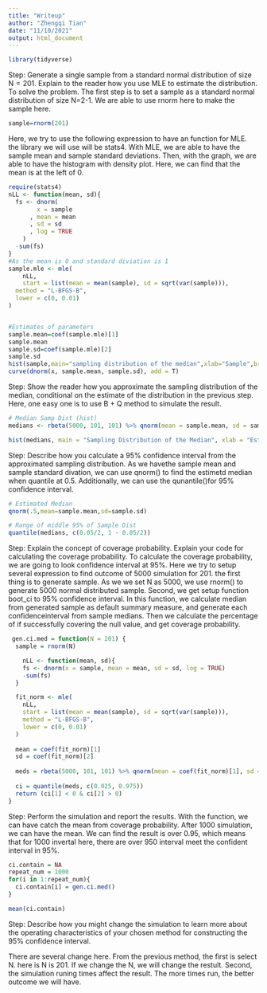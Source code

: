 ```yaml
---
title: "Writeup"
author: "Zhengqi Tian"
date: "11/10/2021"
output: html_document
---
```

```r
library(tidyverse)
```


Step: Generate a single sample from a standard normal distribution of size N = 201. Explain to the reader how you use MLE to estimate the distribution.
To solve the problem. The first step is to set a sample as a standard normal distribution of size N=2-1. We are able to use rnorm here to make the sample here. 
```r
sample=rnorm(201)
```


Here, we try to use the following expression to have an function for MLE. the library we will use will be stats4. With MLE, we are able to have the sample mean and sample standard deviations. Then, with the graph, we are able to have the histogram with density plot. Here, we can find that the mean is at the left of 0. 
```r
require(stats4)
nLL <- function(mean, sd){
  fs <- dnorm(
        x = sample
      , mean = mean
      , sd = sd
      , log = TRUE
    ) 
  -sum(fs)
}
#As the mean is 0 and standard diviation is 1
sample.mle <- mle(
    nLL,
    start = list(mean = mean(sample), sd = sqrt(var(sample))),
  method = "L-BFGS-B",
  lower = c(0, 0.01)
)


#Estimates of parameters
sample.mean=coef(sample.mle)[1]
sample.mean
sample.sd=coef(sample.mle)[2]
sample.sd
hist(sample,main="sampling distribution of the median",xlab="Sample",breaks=20,freq=F)
curve(dnorm(x, sample.mean, sample.sd), add = T)
```

Step: Show the reader how you approximate the sampling distribution of the median, conditional on the estimate of the distribution in the previous step.
Here, one easy one is to use B + Q method to simulate the result.
```r
# Median Samp Dist (hist)
medians <- rbeta(5000, 101, 101) %>% qnorm(mean = sample.mean, sd = sample.sd)

hist(medians, main = "Sampling Distribution of the Median", xlab = "Estimated Median")

```

Step: Describe how you calculate a 95% confidence interval from the approximated sampling distribution.
As we havethe sample mean and sample standard divation, we can use qnorm() to find the estimetd median when quantile at 0.5. Additionally, we can use the qunantile()for 95% confidence interval.
```r
# Estimated Median
qnorm(.5,mean=sample.mean,sd=sample.sd)

# Range of middle 95% of Sample Dist
quantile(medians, c(0.05/2, 1 - 0.05/2))
```


Step: Explain the concept of coverage probability. Explain your code for calculating the coverage probability.
To calculate the coverage probability, we are going to look confidence interval at 95%. Here we try to setup several expression to find outcome of 5000 simulation for 201. the first thing is to generate sample. As we we set N as 5000, we use rnorm() to generate 5000 normal distributed sample. Second, we get setup function boot_ci to 95% confidence interval. In this function, we calculate median from generated sample as default summary measure, and generate each confidenceinterval from sample medians. Then we calculate the percentage of if successfully covering the null value, and get coverage probability. 
```r
 gen.ci.med = function(N = 201) {
  sample = rnorm(N)

    nLL <- function(mean, sd){
    fs <- dnorm(x = sample, mean = mean, sd = sd, log = TRUE)
    -sum(fs)
  }

  fit_norm <- mle(
    nLL,
    start = list(mean = mean(sample), sd = sqrt(var(sample))),
    method = "L-BFGS-B",
    lower = c(0, 0.01)
  )
  
  mean = coef(fit_norm)[1]
  sd = coef(fit_norm)[2]
  
  meds = rbeta(5000, 101, 101) %>% qnorm(mean = coef(fit_norm)[1], sd = coef(fit_norm)[2])
  
  ci = quantile(meds, c(0.025, 0.975))
  return (ci[1] < 0 & ci[2] > 0)
}


```



Step: Perform the simulation and report the results.
With the function, we can have catch the mean from coverage probability. After 1000 simulation, we can have the mean. We can find the result is over 0.95, which means that for 1000 invertal here, there are over 950 interval meet the confident interval in 95%.


```r
ci.contain = NA
repeat_num = 1000
for(i in 1:repeat_num){
  ci.contain[i] = gen.ci.med()
}

mean(ci.contain)
```


Step: Describe how you might change the simulation to learn more about the operating characteristics of your chosen method for constructing the 95% confidence interval.

There are several change here. From the previous method, the first is select N. here is N is 201. If we change the N, we will change the restult. Second, the simulation runing times affect the result. The more times run, the better outcome we will have. 
